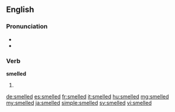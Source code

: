 ==English==

===Pronunciation===
* {{IPA|/ˈsmɛld/|lang=en}}
* {{rhymes|ɛld|lang=en}}

===Verb===
'''smelled'''

# {{en-past of|smell}}

[[de:smelled]]
[[es:smelled]]
[[fr:smelled]]
[[it:smelled]]
[[hu:smelled]]
[[mg:smelled]]
[[my:smelled]]
[[ja:smelled]]
[[simple:smelled]]
[[sv:smelled]]
[[vi:smelled]]